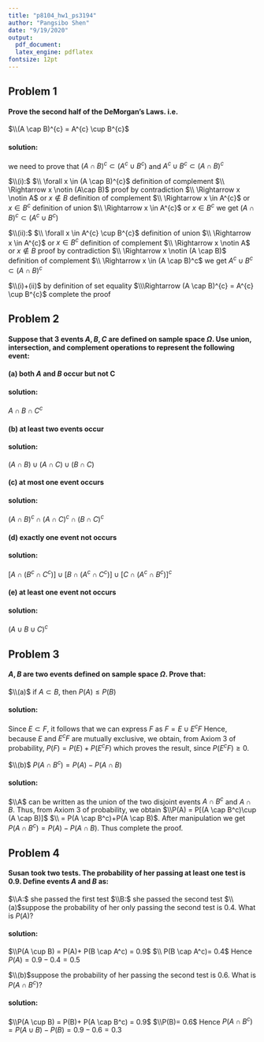 ```yaml
---
title: "p8104_hw1_ps3194"
author: "Pangsibo Shen"
date: "9/19/2020"
output: 
  pdf_document:
  latex_engine: pdflatex
fontsize: 12pt
---
```


## Problem 1
#### Prove the second half of the DeMorgan's Laws. i.e.

$\\(A \cap B)^{c} = A^{c} \cup B^{c}$

#### solution:
we need to prove that $(A \cap B)^{c} \subset (A^{c} \cup B^{c})$ and $A^{c} \cup B^{c} \subset (A \cap B)^{c}$

$\\(i):$
$\\ \forall x \in (A \cap B)^{c}$ definition of complement
$\\ \Rightarrow x \notin (A\cap B)$ proof by contradiction
$\\ \Rightarrow x \notin A$ or $x \notin B$ definition of complement
$\\ \Rightarrow x \in A^{c}$ or $x \in B^{c}$ definition of union
$\\ \Rightarrow x \in A^{c}$ or $x \in B^{c}$ we get $(A \cap B)^{c} \subset (A^{c} \cup B^{c})$

$\\(ii):$
$\\ \forall x \in A^{c} \cup B^{c}$ definition of union
$\\ \Rightarrow x \in A^{c}$ or $x \in B^c$ definition of complement
$\\ \Rightarrow x \notin A$ or $x \notin B$ proof by contradiction
$\\ \Rightarrow x \notin (A \cap B)$ definition of complement
$\\ \Rightarrow x \in (A \cap B)^c$ we get $A^{c} \cup B^{c} \subset (A \cap B)^{c}$

$\\(i)+(ii)$ by definition of set equality
$\\\Rightarrow (A \cap B)^{c} = A^{c} \cup B^{c}$ complete the proof

## Problem 2
#### Suppose that 3 events $A, B, C$ are defined on sample space $\Omega$. Use union, intersection, and complement operations to represent the following event:
#### (a) both $A$ and $B$ occur but not C
#### solution:
$A \cap B\cap  C^c$

#### (b) at least two events occur
#### solution: 
$(A\cap B)\cup (A \cap C) \cup (B \cap C)$

#### (c) at most one event occurs
#### solution: 
$(A\cap B)^c\cap (A \cap C)^c \cap (B \cap C)^c$

#### (d) exactly one event not occurs
#### solution: 
$[A \cap (B^c \cap C^c)]\cup[B \cap(A^c \cap C^c)]\cup[C\cap(A^c \cap B^c)]^c$

#### (e) at least one event not occurs
#### solution: 
$(A \cup B \cup C)^c$

## Problem 3
#### $A,B$ are two events defined on sample space $\Omega$. Prove that:

$\\(a)$ if $A \subset B$, then $P(A) \leq P(B)$

#### solution: 

Since $E \subset F$, it follows that we can express $F$ as
$F = E \cup E^cF$ Hence, because $E$ and $E^cF$ are mutually exclusive, we obtain, from Axiom 3 of probability, $P(F) = P(E) + P(E^{c}F)$ which proves the result, since $P(E^{c}F) \geq 0$. 

$\\(b)$ $P(A \cap B^c) = P(A)-P(A \cap B)$

#### solution: 

$\\A$ can be written as the union of the two disjoint events $A \cap B^c$ and $A \cap B$. Thus, from Axiom 3 of probability, we obtain $\\P(A) = P[(A \cap B^c)\cup (A \cap B)]$
$\\ = P(A \cap B^c)+P(A \cap B)$.
After manipulation we get $P(A \cap B^c) = P(A)-P(A \cap B)$. Thus complete the proof.

## Problem 4
#### Susan took two tests. The probability of her passing at least one test is 0.9. Define events $A$ and $B$ as:
$\\A:$ she passed the first test
$\\B:$ she passed the second test
$\\(a)$suppose the probability of her only passing the second test is 0.4. What is $P(A)$?

#### solution: 

$\\P(A \cup B) = P(A)+ P(B \cap A^c) = 0.9$ 
$\\ P(B \cap A^c)= 0.4$ Hence $P(A) = 0.9 - 0.4 =0.5$

$\\(b)$suppose the probability of her passing the second test is 0.6. What is $P(A \cap B^c)$?

#### solution: 

$\\P(A \cup B) = P(B)+ P(A \cap B^c) = 0.9$
$\\P(B)= 0.6$ Hence $P(A \cap B^c) = P(A \cup B)- P(B) = 0.9-0.6 = 0.3$